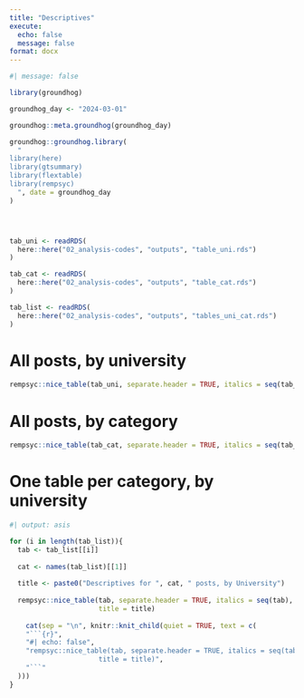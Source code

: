 ```yaml
---
title: "Descriptives"
execute:
  echo: false
  message: false
format: docx
---
```


```r
#| message: false

library(groundhog)

groundhog_day <- "2024-03-01"

groundhog::meta.groundhog(groundhog_day)

groundhog::groundhog.library(
  "
library(here)
library(gtsummary)
library(flextable)
library(rempsyc)
  ", date = groundhog_day
)




tab_uni <- readRDS(
  here::here("02_analysis-codes", "outputs", "table_uni.rds")
)

tab_cat <- readRDS(
  here::here("02_analysis-codes", "outputs", "table_cat.rds")
)

tab_list <- readRDS(
  here::here("02_analysis-codes", "outputs", "tables_uni_cat.rds")
)
```

# All posts, by university
```r
rempsyc::nice_table(tab_uni, separate.header = TRUE, italics = seq(tab_uni))
```

# All posts, by category
```r
rempsyc::nice_table(tab_cat, separate.header = TRUE, italics = seq(tab_cat))
```

# One table per category, by university

```r
#| output: asis

for (i in length(tab_list)){
  tab <- tab_list[[i]]
  
  cat <- names(tab_list)[[1]]
  
  title <- paste0("Descriptives for ", cat, " posts, by University")
  
  rempsyc::nice_table(tab, separate.header = TRUE, italics = seq(tab), 
                      title = title)
  
    cat(sep = "\n", knitr::knit_child(quiet = TRUE, text = c(
    "```{r}",
    "#| echo: false",
    "rempsyc::nice_table(tab, separate.header = TRUE, italics = seq(tab), 
                      title = title)",
    "```"
  )))
}
```